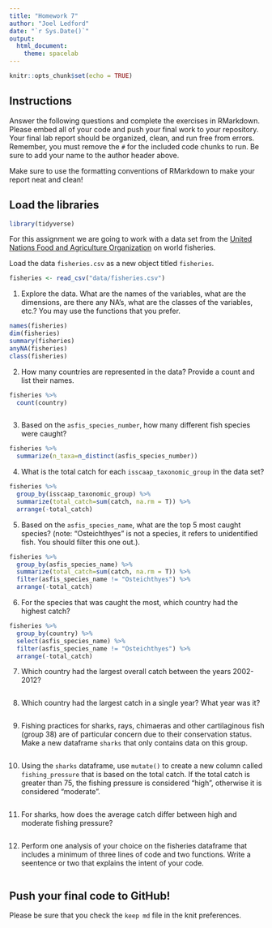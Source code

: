 ```yaml
---
title: "Homework 7"
author: "Joel Ledford"
date: "`r Sys.Date()`"
output:
  html_document: 
    theme: spacelab
---
```


```r
knitr::opts_chunk$set(echo = TRUE)
```

## Instructions
Answer the following questions and complete the exercises in RMarkdown. Please embed all of your code and push your final work to your repository. Your final lab report should be organized, clean, and run free from errors. Remember, you must remove the `#` for the included code chunks to run. Be sure to add your name to the author header above.  

Make sure to use the formatting conventions of RMarkdown to make your report neat and clean!  

## Load the libraries
```r
library(tidyverse)
```

For this assignment we are going to work with a data set from the [United Nations Food and Agriculture Organization](http://www.fao.org/about/en/) on world fisheries.

Load the data `fisheries.csv` as a new object titled `fisheries`.
```r
fisheries <- read_csv("data/fisheries.csv")
```

1. Explore the data. What are the names of the variables, what are the dimensions, are there any NA's, what are the classes of the variables, etc.? You may use the functions that you prefer.
```r
names(fisheries)
dim(fisheries)
summary(fisheries)
anyNA(fisheries)
class(fisheries)
```

2. How many countries are represented in the data? Provide a count and list their names.
```r
fisheries %>% 
  count(country)
```

```r

```

3. Based on the `asfis_species_number`, how many different fish species were caught?
```r
fisheries %>% 
  summarize(n_taxa=n_distinct(asfis_species_number))
```

4. What is the total catch for each `isscaap_taxonomic_group` in the data set?
```r
fisheries %>% 
  group_by(isscaap_taxonomic_group) %>% 
  summarize(total_catch=sum(catch, na.rm = T)) %>% 
  arrange(-total_catch)
```

5. Based on the `asfis_species_name`, what are the top 5 most caught species? (note: "Osteichthyes" is not a species, it refers to unidentified fish. You should filter this one out.).
```r
fisheries %>% 
  group_by(asfis_species_name) %>% 
  summarize(total_catch=sum(catch, na.rm = T)) %>% 
  filter(asfis_species_name != "Osteichthyes") %>% 
  arrange(-total_catch)
```

6. For the species that was caught the most, which country had the highest catch?
```r
fisheries %>% 
  group_by(country) %>% 
  select(asfis_species_name) %>%
  filter(asfis_species_name != "Osteichthyes") %>% 
  arrange(-total_catch)
```

7. Which country had the largest overall catch between the years 2002-2012?
```r

```

8. Which country had the largest catch in a single year? What year was it? 
```r

```

9. Fishing practices for sharks, rays, chimaeras and other cartilaginous fish (group 38) are of particular concern due to their conservation status. Make a new dataframe `sharks` that only contains data on this group. 
```r

```

10. Using the `sharks` dataframe, use `mutate()` to create a new column called `fishing_pressure` that is based on the total catch. If the total catch is greater than 75, the fishing pressure is considered "high", otherwise it is considered "moderate".
```r

```

11. For sharks, how does the average catch differ between high and moderate fishing pressure?
```r

```

12. Perform one analysis of your choice on the fisheries dataframe that includes a minimum of three lines of code and two functions. Write a seentence or two that explains the intent of your code.
```r

```

## Push your final code to GitHub!
Please be sure that you check the `keep md` file in the knit preferences.   